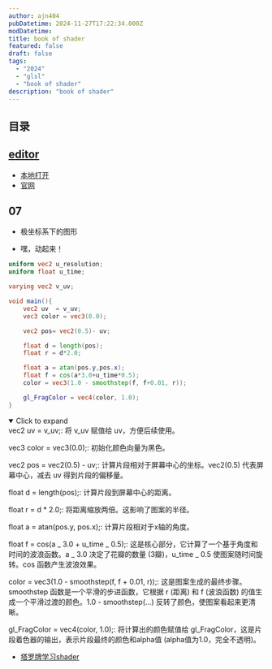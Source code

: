 ```yaml
---
author: ajn404
pubDatetime: 2024-11-27T17:22:34.000Z
modDatetime:
title: book of shader
featured: false
draft: false
tags:
  - "2024"
  - "glsl"
  - "book of shader"
description: "book of shader"
---
```




## 目录

## [editor](/fantastic/glslEditor)

- [本地打开](/fantastic/glslEditor)
- [官网](https://thebookofshaders.com/edit.php)

## 07

<ShaderTemplateUrl
  width="50"
  height="50"
  fragmentShaderPath="/assets/glsl/bookOfShader/07/1.frag"
  client:load
/>

<ShaderTemplateUrl
  width="50"
  height="50"
  fragmentShaderPath="/assets/glsl/bookOfShader/07/2.frag"
  client:load
/>

<ShaderTemplateUrl
  width="50"
  height="50"
  fragmentShaderPath="/assets/glsl/bookOfShader/07/3.frag"
  client:load
/>

<ShaderTemplateUrl
  width="50"
  height="50"
  fragmentShaderPath="/assets/glsl/bookOfShader/07/4.frag"
  client:load
/>

<ShaderTemplateUrl
  width="50"
  height="50"
  fragmentShaderPath="/assets/glsl/bookOfShader/07/5.frag"
  client:load
/>

<ShaderTemplateUrl
  width="50"
  height="50"
  fragmentShaderPath="/assets/glsl/bookOfShader/07/6.frag"
  client:load
/>

<ShaderTemplateUrl
  width="50"
  height="50"
  fragmentShaderPath="/assets/glsl/bookOfShader/07/7.frag"
  client:load
/>

<ShaderTemplateUrl
  width="50"
  height="50"
  fragmentShaderPath="/assets/glsl/bookOfShader/07/8.frag"
  client:load
/>

<ShaderTemplateUrl
  width="50"
  height="50"
  fragmentShaderPath="/assets/glsl/bookOfShader/07/9.frag"
  client:load
/>


<Demo1 client:load />

- 极坐标系下的图形

<ShaderTemplateUrl
  width="50"
  height="50"
  fragmentShaderPath="/assets/glsl/bookOfShader/07/10.frag"
  client:load
/>

- 嘿，动起来！

<ShaderTemplateUrl
  width="50"
  height="50"
  fragmentShaderPath="/assets/glsl/bookOfShader/07/11.frag"
  client:load
/>

```glsl
uniform vec2 u_resolution;
uniform float u_time;

varying vec2 v_uv;

void main(){
    vec2 uv  = v_uv;
    vec3 color = vec3(0.0);

    vec2 pos= vec2(0.5)- uv;

    float d = length(pos);
    float r = d*2.0;

    float a = atan(pos.y,pos.x);
    float f = cos(a*3.0+u_time*0.5);
    color = vec3(1.0 - smoothstep(f, f+0.01, r));

    gl_FragColor = vec4(color, 1.0);
}
```

<details open>
<summary>Click to expand</summary>
vec2 uv = v_uv;: 将 v_uv 赋值给 uv，方便后续使用。

vec3 color = vec3(0.0);: 初始化颜色向量为黑色。

vec2 pos = vec2(0.5) - uv;: 计算片段相对于屏幕中心的坐标。vec2(0.5) 代表屏幕中心，减去 uv 得到片段的偏移量。

float d = length(pos);: 计算片段到屏幕中心的距离。

float r = d \* 2.0;: 将距离缩放两倍。这影响了图案的半径。

float a = atan(pos.y, pos.x);: 计算片段相对于x轴的角度。

float f = cos(a _ 3.0 + u_time _ 0.5);: 这是核心部分，它计算了一个基于角度和时间的波浪函数。a _ 3.0 决定了花瓣的数量 (3瓣)，u_time _ 0.5 使图案随时间旋转。cos 函数产生波浪效果。

color = vec3(1.0 - smoothstep(f, f + 0.01, r));: 这是图案生成的最终步骤。smoothstep 函数是一个平滑的步进函数，它根据 r (距离) 和 f (波浪函数) 的值生成一个平滑过渡的颜色。1.0 - smoothstep(...) 反转了颜色，使图案看起来更清晰。

gl_FragColor = vec4(color, 1.0);: 将计算出的颜色赋值给 gl_FragColor，这是片段着色器的输出，表示片段最终的颜色和alpha值 (alpha值为1.0，完全不透明)。

</details>

- [塔罗牌学习shader](https://pixelspiritdeck.com/)
